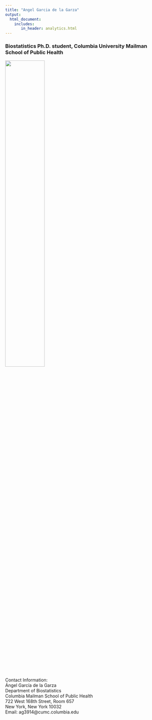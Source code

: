 ```yaml
---
title: "Angel Garcia de la Garza"
output: 
  html_document:
    includes:
       in_header: analytics.html
---
```

### Biostatistics Ph.D. student, Columbia University Mailman School of Public Health

<img src="images/angelgarciadelagarza_2.jpg" style="width:50%">

Contact Information:  
Ángel García de la Garza  
Department of Biostatistics   
Columbia Mailman School of Public Health   
722 West 168th Street, Room 657  
New York, New York 10032  
Email: ag3914@cumc.columbia.edu